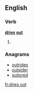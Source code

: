 ==English==

===Verb===
'''[[dries]] [[out]]'''
# {{third-person singular of|dry out}}

===Anagrams===
* [[outrides#English|outrides]]
* [[outsider#English|outsider]]
* [[suitored#English|suitored]]

[[fr:dries out]]